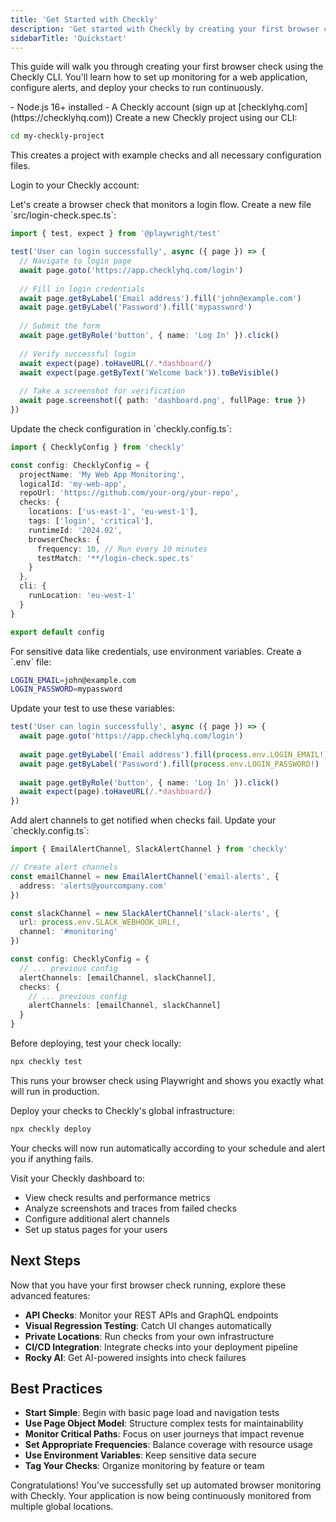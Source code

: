```yaml
---
title: 'Get Started with Checkly'
description: 'Get started with Checkly by creating your first browser check'
sidebarTitle: 'Quickstart'
---
```



This  guide will walk you through creating your first browser check using the Checkly CLI. You'll learn how to set up monitoring for a web application, configure alerts, and deploy your checks to run continuously.

<Accordion title="Prerequisites">
- Node.js 16+ installed
- A Checkly account (sign up at [checklyhq.com](https://checklyhq.com))
</Accordion>

<Steps>
<Step title="Install and Setup">
Create a new Checkly project using our CLI:

<CliProjectInit/>

```bash Terminal
cd my-checkly-project
```

This creates a project with example checks and all necessary configuration files.

Login to your Checkly account:

<CliAuth/>
</Step>

<Step title="Create Your First Browser Check">
Let's create a browser check that monitors a login flow. Create a new file `src/login-check.spec.ts`:

```typescript
import { test, expect } from '@playwright/test'

test('User can login successfully', async ({ page }) => {
  // Navigate to login page
  await page.goto('https://app.checklyhq.com/login')
  
  // Fill in login credentials
  await page.getByLabel('Email address').fill('john@example.com')
  await page.getByLabel('Password').fill('mypassword')
  
  // Submit the form
  await page.getByRole('button', { name: 'Log In' }).click()
  
  // Verify successful login
  await expect(page).toHaveURL(/.*dashboard/)
  await expect(page.getByText('Welcome back')).toBeVisible()
  
  // Take a screenshot for verification
  await page.screenshot({ path: 'dashboard.png', fullPage: true })
})
```
</Step>

<Step title="Configure Your Check">
Update the check configuration in `checkly.config.ts`:

```typescript
import { ChecklyConfig } from 'checkly'

const config: ChecklyConfig = {
  projectName: 'My Web App Monitoring',
  logicalId: 'my-web-app',
  repoUrl: 'https://github.com/your-org/your-repo',
  checks: {
    locations: ['us-east-1', 'eu-west-1'],
    tags: ['login', 'critical'],
    runtimeId: '2024.02',
    browserChecks: {
      frequency: 10, // Run every 10 minutes
      testMatch: '**/login-check.spec.ts'
    }
  },
  cli: {
    runLocation: 'eu-west-1'
  }
}

export default config
```
</Step>

<Step title="Add Environment Variables">
For sensitive data like credentials, use environment variables. Create a `.env` file:

```bash
LOGIN_EMAIL=john@example.com
LOGIN_PASSWORD=mypassword
```

Update your test to use these variables:

```typescript
test('User can login successfully', async ({ page }) => {
  await page.goto('https://app.checklyhq.com/login')
  
  await page.getByLabel('Email address').fill(process.env.LOGIN_EMAIL!)
  await page.getByLabel('Password').fill(process.env.LOGIN_PASSWORD!)
  
  await page.getByRole('button', { name: 'Log In' }).click()
  await expect(page).toHaveURL(/.*dashboard/)
})
```
</Step>

<Step title="Configure Alerts">
Add alert channels to get notified when checks fail. Update your `checkly.config.ts`:

```typescript
import { EmailAlertChannel, SlackAlertChannel } from 'checkly'

// Create alert channels
const emailChannel = new EmailAlertChannel('email-alerts', {
  address: 'alerts@yourcompany.com'
})

const slackChannel = new SlackAlertChannel('slack-alerts', {
  url: process.env.SLACK_WEBHOOK_URL!,
  channel: '#monitoring'
})

const config: ChecklyConfig = {
  // ... previous config
  alertChannels: [emailChannel, slackChannel],
  checks: {
    // ... previous config
    alertChannels: [emailChannel, slackChannel]
  }
}
```
</Step>

<Step title="Test Locally">
Before deploying, test your check locally:

```bash Terminal
npx checkly test
```

This runs your browser check using Playwright and shows you exactly what will run in production.
</Step>

<Step title="Deploy Your Checks">
Deploy your checks to Checkly's global infrastructure:

```bash Terminal
npx checkly deploy
```

Your checks will now run automatically according to your schedule and alert you if anything fails.
</Step>

<Step title="Monitor and Iterate">
Visit your Checkly dashboard to:

- View check results and performance metrics
- Analyze screenshots and traces from failed checks
- Configure additional alert channels
- Set up status pages for your users
</Step>
</Steps>

## Next Steps

Now that you have your first browser check running, explore these advanced features:

- **API Checks**: Monitor your REST APIs and GraphQL endpoints
- **Visual Regression Testing**: Catch UI changes automatically
- **Private Locations**: Run checks from your own infrastructure
- **CI/CD Integration**: Integrate checks into your deployment pipeline
- **Rocky AI**: Get AI-powered insights into check failures

## Best Practices

- **Start Simple**: Begin with basic page load and navigation tests
- **Use Page Object Model**: Structure complex tests for maintainability
- **Monitor Critical Paths**: Focus on user journeys that impact revenue
- **Set Appropriate Frequencies**: Balance coverage with resource usage
- **Use Environment Variables**: Keep sensitive data secure
- **Tag Your Checks**: Organize monitoring by feature or team

Congratulations! You've successfully set up automated browser monitoring with Checkly. Your application is now being continuously monitored from multiple global locations.